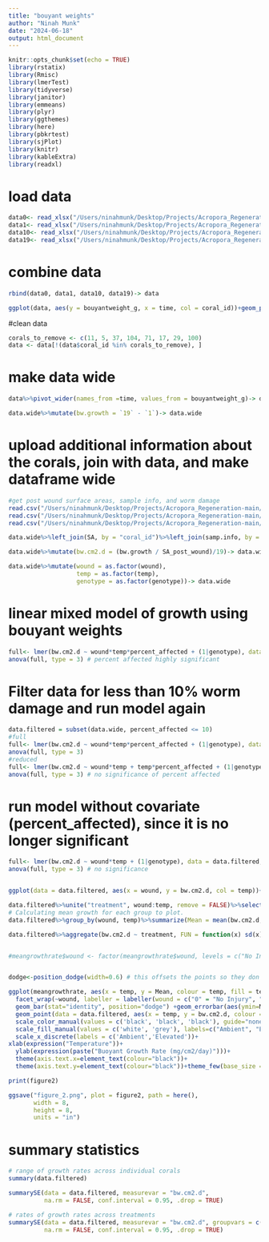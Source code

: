 ```yaml
---
title: "bouyant weights"
author: "Ninah Munk"
date: "2024-06-18"
output: html_document
---
```


```r
knitr::opts_chunk$set(echo = TRUE)
library(rstatix)
library(Rmisc)
library(lmerTest)
library(tidyverse)
library(janitor)
library(emmeans)
library(plyr)
library(ggthemes)
library(here)
library(pbkrtest)
library(sjPlot)
library(knitr)
library(kableExtra)
library(readxl)


```

# load data
```r

data0<- read_xlsx("/Users/ninahmunk/Desktop/Projects/Acropora_Regeneration-main/Growth/Data/bouyantweight_initial.xlsx", sheet= "raw_data")%>%clean_names()%>%select(coral_id, bouyantweight_g)%>%mutate(time = "0")
data1<- read_xlsx("/Users/ninahmunk/Desktop/Projects/Acropora_Regeneration-main/Growth/Data/bouyantweight_24hr.xlsx", sheet= "raw_data")%>%clean_names()%>%select(coral_id, bouyantweight_g)%>%mutate(time = "1")
data10<- read_xlsx("/Users/ninahmunk/Desktop/Projects/Acropora_Regeneration-main/Growth/Data/bouyantweight_day10.xlsx", sheet= "raw_data")%>%clean_names()%>%select(coral_id, bouyantweight_g)%>%mutate(time = "10")
data19<- read_xlsx("/Users/ninahmunk/Desktop/Projects/Acropora_Regeneration-main/Growth/Data/bouyantweight_final.xlsx", sheet= "raw_data")%>%clean_names()%>%select(coral_id, bouyantweight_g)%>%mutate(time = "19")
```


# combine data
```r
rbind(data0, data1, data10, data19)-> data

ggplot(data, aes(y = bouyantweight_g, x = time, col = coral_id))+geom_point(position = "jitter")
```


#clean data
```r
corals_to_remove <- c(11, 5, 37, 104, 71, 17, 29, 100)
data <- data[!(data$coral_id %in% corals_to_remove), ]
```


# make data wide 
```r
data%>%pivot_wider(names_from =time, values_from = bouyantweight_g)-> data.wide

data.wide%>%mutate(bw.growth = `19` - `1`)-> data.wide

```

# upload additional information about the corals, join with data, and make dataframe wide 
```r
#get post wound surface areas, sample info, and worm damage
read.csv("/Users/ninahmunk/Desktop/Projects/Acropora_Regeneration-main/Surface_Area/Output/post_wound_surface_areas.csv")-> SA
read.csv("/Users/ninahmunk/Desktop/Projects/Acropora_Regeneration-main/Respiration/Data/samp_info.csv")-> samp.info
read.csv("/Users/ninahmunk/Desktop/Projects/Acropora_Regeneration-main/Wound_Closure/Data/worm_damage.csv")%>%select(coral_id, percent_affected)-> worm

data.wide%>%left_join(SA, by = "coral_id")%>%left_join(samp.info, by = "coral_id")%>%left_join(worm, by = "coral_id")-> data.wide

data.wide%>%mutate(bw.cm2.d = (bw.growth / SA_post_wound)/19)-> data.wide

data.wide%>%mutate(wound = as.factor(wound),
                   temp = as.factor(temp),
                   genotype = as.factor(genotype))-> data.wide


```
# linear mixed model of growth using bouyant weights
```r
full<- lmer(bw.cm2.d ~ wound*temp*percent_affected + (1|genotype), data = data.wide, contrasts = list(wound = "contr.sum", temp = "contr.poly"))
anova(full, type = 3) # percent affected highly significant
```
# Filter data for less than 10% worm damage and run model again
```r
data.filtered = subset(data.wide, percent_affected <= 10) 
#full 
full<- lmer(bw.cm2.d ~ wound*temp*percent_affected + (1|genotype), data = data.filtered, contrasts = list(wound = "contr.sum", temp = "contr.poly"))
anova(full, type = 3)
#reduced 
full<- lmer(bw.cm2.d ~ wound*temp + temp*percent_affected + (1|genotype), data = data.filtered, contrasts = list(wound = "contr.sum", temp = "contr.poly"))
anova(full, type = 3) # no significance of percent affected

```

# run model without covariate (percent_affected), since it is no longer significant 
```r
full<- lmer(bw.cm2.d ~ wound*temp + (1|genotype), data = data.filtered, contrasts = list(wound = "contr.sum", temp = "contr.poly"))
anova(full, type = 3) # no significance


ggplot(data = data.filtered, aes(x = wound, y = bw.cm2.d, col = temp))+geom_boxplot()
```


```r
data.filtered%>%unite("treatment", wound:temp, remove = FALSE)%>%select(coral_id, genotype, wound, temp, treatment, bw.cm2.d)%>%mutate(bw.cm2.d = bw.cm2.d*1000) -> data.filtered
# Calculating mean growth for each group to plot.
data.filtered%>%group_by(wound, temp)%>%summarize(Mean = mean(bw.cm2.d, na.rm=TRUE),'N'=length(bw.cm2.d))-> meangrowthrate

data.filtered%>%aggregate(bw.cm2.d ~ treatment, FUN = function(x) sd(x)/sqrt(length(x)))%>%separate(col = treatment, into = c("wound", "temp")) -> std_err


#meangrowthrate$wound <- factor(meangrowthrate$wound, levels = c("No Injury", "Fragmentation", "Abrasion"))


dodge<-position_dodge(width=0.6) # this offsets the points so they don't overlap

ggplot(meangrowthrate, aes(x = temp, y = Mean, colour = temp, fill = temp))+
  facet_wrap(~wound, labeller = labeller(wound = c("0" = "No Injury", "1" = "Fragmentation", "2" = "Abrasion")))+
  geom_bar(stat="identity", position="dodge") +geom_errorbar(aes(ymin=Mean-std_err$bw.cm2.d, ymax=Mean+std_err$bw.cm2.d), width=0, position=position_dodge(width = 0.9))+
  geom_point(data = data.filtered, aes(x = temp, y = bw.cm2.d, colour = temp), shape = 21, alpha = 0.7, position = position_jitterdodge(jitter.width = 0.3, jitter.height=0.2, dodge.width=0.9))+
  scale_color_manual(values = c('black', 'black', 'black'), guide="none")+
  scale_fill_manual(values = c('white', 'grey'), labels=c("Ambient", "Elevated"), guide = "none")+
  scale_x_discrete(labels = c('Ambient','Elevated'))+
xlab(expression("Temperature"))+
  ylab(expression(paste("Buoyant Growth Rate (mg/cm2/day)")))+
  theme(axis.text.x=element_text(colour="black"))+
  theme(axis.text.y=element_text(colour="black"))+theme_few(base_size = 12) -> figure2

print(figure2)

ggsave("figure_2.png", plot = figure2, path = here(),
       width = 8,
       height = 8,
       units = "in")

```

# summary statistics 
```r
# range of growth rates across individual corals
summary(data.filtered)

summarySE(data = data.filtered, measurevar = "bw.cm2.d",
          na.rm = FALSE, conf.interval = 0.95, .drop = TRUE)

# rates of growth rates across treatments
summarySE(data = data.filtered, measurevar = "bw.cm2.d", groupvars = c("wound", "temp"),
          na.rm = FALSE, conf.interval = 0.95, .drop = TRUE)
```

